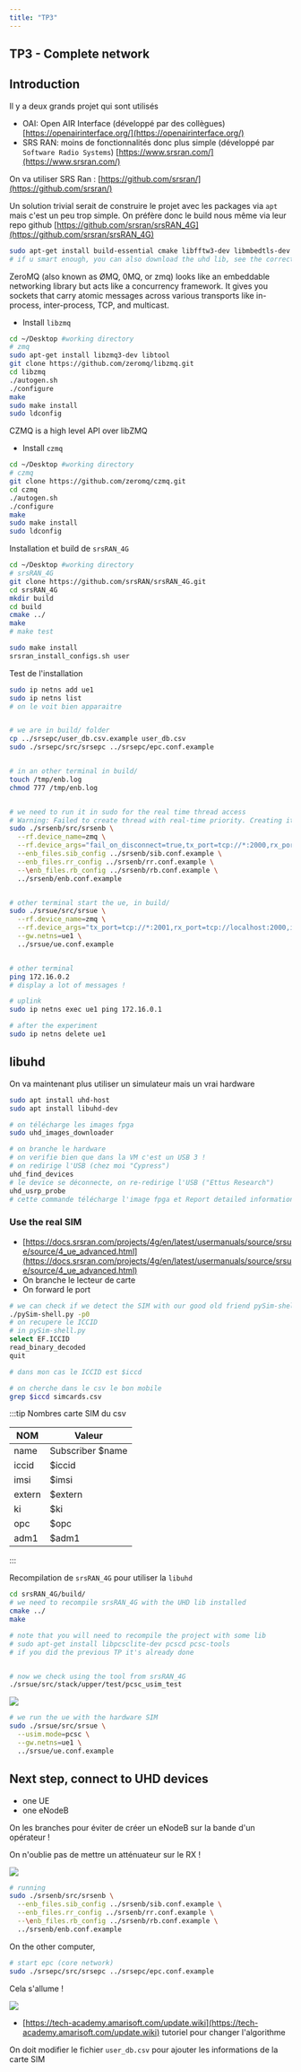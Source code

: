 ```yaml
---
title: "TP3"
---
```


## TP3 - Complete network

## Introduction

Il y a deux grands projet qui sont utilisés

- OAI: Open AIR Interface (développé par des collègues) [https://openairinterface.org/](https://openairinterface.org/)
- SRS RAN: moins de fonctionnalités donc plus simple (développé par `Software Radio Systems`) [https://www.srsran.com/](https://www.srsran.com/)

On va utiliser SRS Ran : [https://github.com/srsran/](https://github.com/srsran/)

Un solution trivial serait de construire le projet avec les packages via `apt` mais c'est un peu trop simple. On préfère donc le build nous même via leur repo github [https://github.com/srsran/srsRAN_4G](https://github.com/srsran/srsRAN_4G)

```sh
sudo apt-get install build-essential cmake libfftw3-dev libmbedtls-dev libboost-program-options-dev libconfig++-dev libsctp-dev
# if u smart enough, you can also download the uhd lib, see the correct chapters
```

ZeroMQ (also known as ØMQ, 0MQ, or zmq) looks like an embeddable networking library but acts like a concurrency framework. It gives you sockets that carry atomic messages across various transports like in-process, inter-process, TCP, and multicast.

- Install `libzmq`

```bash
cd ~/Desktop #working directory
# zmq
sudo apt-get install libzmq3-dev libtool
git clone https://github.com/zeromq/libzmq.git
cd libzmq
./autogen.sh
./configure
make
sudo make install
sudo ldconfig
```

CZMQ is a high level API over libZMQ

- Install `czmq`

```bash
cd ~/Desktop #working directory
# czmq
git clone https://github.com/zeromq/czmq.git
cd czmq
./autogen.sh
./configure
make
sudo make install
sudo ldconfig
```

Installation et build de `srsRAN_4G`

```sh
cd ~/Desktop #working directory
# srsRAN_4G
git clone https://github.com/srsRAN/srsRAN_4G.git
cd srsRAN_4G
mkdir build
cd build
cmake ../
make
# make test

sudo make install
srsran_install_configs.sh user
```

Test de l'installation

```sh
sudo ip netns add ue1
sudo ip netns list
# on le voit bien apparaitre


# we are in build/ folder
cp ../srsepc/user_db.csv.example user_db.csv
sudo ./srsepc/src/srsepc ../srsepc/epc.conf.example


# in an other terminal in build/
touch /tmp/enb.log
chmod 777 /tmp/enb.log


# we need to run it in sudo for the real time thread access
# Warning: Failed to create thread with real-time priority. Creating it with normal priority: Operation not permitted
sudo ./srsenb/src/srsenb \
  --rf.device_name=zmq \
  --rf.device_args="fail_on_disconnect=true,tx_port=tcp://*:2000,rx_port=tcp://localhost:2001,id=enb,base_srate=23.04e6" \
  --enb_files.sib_config ../srsenb/sib.conf.example \
  --enb_files.rr_config ../srsenb/rr.conf.example \
  --\enb_files.rb_config ../srsenb/rb.conf.example \
  ../srsenb/enb.conf.example


# other terminal start the ue, in build/
sudo ./srsue/src/srsue \
  --rf.device_name=zmq \
  --rf.device_args="tx_port=tcp://*:2001,rx_port=tcp://localhost:2000,id=ue,base_srate=23.04e6" \
  --gw.netns=ue1 \
  ../srsue/ue.conf.example


# other terminal
ping 172.16.0.2
# display a lot of messages !

# uplink
sudo ip netns exec ue1 ping 172.16.0.1

# after the experiment
sudo ip netns delete ue1
```

## libuhd

On va maintenant plus utiliser un simulateur mais un vrai hardware

```bash
sudo apt install uhd-host
sudo apt install libuhd-dev

# on télécharge les images fpga
sudo uhd_images_downloader

# on branche le hardware
# on verifie bien que dans la VM c'est un USB 3 !
# on redirige l'USB (chez moi "Cypress")
uhd_find_devices
# le device se déconnecte, on re-redirige l'USB ("Ettus Research")
uhd_usrp_probe
# cette commande télécharge l'image fpga et Report detailed information
```

### Use the real SIM

- [https://docs.srsran.com/projects/4g/en/latest/usermanuals/source/srsue/source/4_ue_advanced.html](https://docs.srsran.com/projects/4g/en/latest/usermanuals/source/srsue/source/4_ue_advanced.html)
- On branche le lecteur de carte
- On forward le port

```sh
# we can check if we detect the SIM with our good old friend pySim-shell.py
./pySim-shell.py -p0
# on recupere le ICCID
# in pySim-shell.py
select EF.ICCID
read_binary_decoded
quit

# dans mon cas le ICCID est $iccd

# on cherche dans le csv le bon mobile
grep $iccd simcards.csv
```


:::tip Nombres carte SIM du csv

| NOM    | Valeur           |
| ------ | ---------------- |
| name   | Subscriber $name |
| iccid  | $iccid           |
| imsi   | $imsi            |
| extern | $extern          |
| ki     | $ki              |
| opc    | $opc             |
| adm1   | $adm1            |

:::

Recompilation de `srsRAN_4G` pour utiliser la `libuhd`

```sh
cd srsRAN_4G/build/
# we need to recompile srsRAN_4G with the UHD lib installed
cmake ../
make
```

```bash
# note that you will need to recompile the project with some lib
# sudo apt-get install libpcsclite-dev pcscd pcsc-tools
# if you did the previous TP it's already done


# now we check using the tool from srsRAN_4G
./srsue/src/stack/upper/test/pcsc_usim_test
```

![](./imgs/upload_4f9a1da320f300061d2ca39e54864772.png)


```bash
# we run the ue with the hardware SIM
sudo ./srsue/src/srsue \
  --usim.mode=pcsc \
  --gw.netns=ue1 \
  ../srsue/ue.conf.example
```


## Next step, connect to UHD devices

- one UE
- one eNodeB

On les branches pour éviter de créer un eNodeB sur la bande d'un opérateur !

On n'oublie pas de mettre un atténuateur sur le RX !

![](./imgs/upload_e0e6bc0ffa2f29892c19d5f9cd72e01f.png)


```bash
# running
sudo ./srsenb/src/srsenb \
  --enb_files.sib_config ../srsenb/sib.conf.example \
  --enb_files.rr_config ../srsenb/rr.conf.example \
  --\enb_files.rb_config ../srsenb/rb.conf.example \
  ../srsenb/enb.conf.example
```

On the other computer,

```bash
# start epc (core network)
sudo ./srsepc/src/srsepc ../srsepc/epc.conf.example
```

Cela s'allume !

![](./imgs/upload_fa0b8bd3c06963874f0b21f5cea16d3c.png)


- [https://tech-academy.amarisoft.com/update.wiki](https://tech-academy.amarisoft.com/update.wiki) tutoriel pour changer l'algorithme

On doit modifier le fichier `user_db.csv` pour ajouter les informations de la carte SIM
